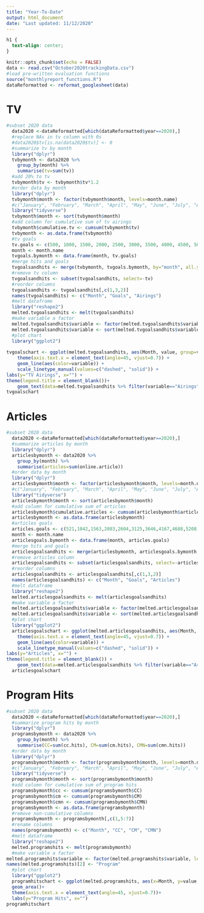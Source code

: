 ```yaml
---
title: "Year-To-Date"
output: html_document
date: "Last updated: 11/12/2020"
---
```


```css
h1 {
  text-align: center;
}
```

```r
knitr::opts_chunk$set(echo = FALSE)
data <- read.csv("October2020trackingData.csv")
#load pre-written evaluation functions
source("monthlyreport_functions.R")
dataReformatted <- reformat_googlesheet(data)
```

# TV

```r
#subset 2020 data
  data2020 <-dataReformatted[which(dataReformatted$year==2020),]
  #replace NAs in tv column with 0s
  #data2020$tv[is.na(data2020$tv)] <- 0
  #summarize tv by month
  library("dplyr")
  tvbymonth <- data2020 %>%
    group_by(month) %>%
    summarise(tv=sum(tv))
  #add 20% to tv
  tvbymonth$tv <- tvbymonth$tv*1.2
  #order data by month
  library("dplyr")
  tvbymonth$month <- factor(tvbymonth$month, levels=month.name)
  #c("January", "February", "March", "April", "May", "June", "July", "August", "September", "October", "November", "December")
  library("tidyverse")
  tvbymonth$month <- sort(tvbymonth$month)
  #add column for cumulative sum of tv airings
  tvbymonth$cumulative.tv <- cumsum(tvbymonth$tv)
  tvbymonth <- as.data.frame(tvbymonth)
  #tv goals
  tv.goals <- c(500, 1000, 1500, 2000, 2500, 3000, 3500, 4000, 4500, 5000, 5500, 6000)
  month <- month.name
  tvgoals.bymonth <- data.frame(month, tv.goals)
  #merge hits and goals
  tvgoalsandhits <- merge(tvbymonth, tvgoals.bymonth, by="month", all.y = TRUE)
  #remove tv column
  tvgoalsandhits <- subset(tvgoalsandhits, select=-tv)
  #reorder columns
  tvgoalsandhits <- tvgoalsandhits[,c(1,3,2)]
  names(tvgoalsandhits) <- c("Month", "Goals", "Airings")
  #melt dataframe
  library("reshape2")
  melted.tvgoalsandhits <- melt(tvgoalsandhits)
  #make variable a factor
  melted.tvgoalsandhits$variable <- factor(melted.tvgoalsandhits$variable, levels = c("Goals", "Airings"))
  melted.tvgoalsandhits$variable <- sort(melted.tvgoalsandhits$variable)
  #plot chart
  library("ggplot2")
  
tvgoalschart <- ggplot(melted.tvgoalsandhits, aes(Month, value, group=variable, colour=variable, linetype=variable)) + 
    theme(axis.text.x = element_text(angle=45, vjust=0.7)) +
    geom_line(aes(color=variable)) +
    scale_linetype_manual(values=c("dashed", "solid")) +
labs(y="TV Airings", x="") +
theme(legend.title = element_blank())+
    geom_text(data=melted.tvgoalsandhits %>% filter(variable=="Airings" & Month=="October"), aes(label = value), nudge_x = 0.75, color="black")
tvgoalschart
```

# Articles

```r
#subset 2020 data
  data2020 <-dataReformatted[which(dataReformatted$year==2020),]
  #summarize articles by month
  library("dplyr")
  articlesbymonth <- data2020 %>%
    group_by(month) %>%
    summarise(articles=sum(online.article))
  #order data by month
  library("dplyr")
  articlesbymonth$month <- factor(articlesbymonth$month, levels=month.name)
  #c("January", "February", "March", "April", "May", "June", "July", "August", "September", "October", "November", "December")
  library("tidyverse")
  articlesbymonth$month <- sort(articlesbymonth$month)
  #add column for cumulative sum of articles
  articlesbymonth$cumulative.articles <- cumsum(articlesbymonth$articles)
  articlesbymonth <- as.data.frame(articlesbymonth)
  #articles goals
  articles.goals <- c(521,1042,1563,2083,2604,3125,3646,4167,4688,5208,5729,6250)
  month <- month.name
  articlesgoals.bymonth <- data.frame(month, articles.goals)
  #merge hits and goals
  articlesgoalsandhits <- merge(articlesbymonth, articlesgoals.bymonth, by="month", all.y = TRUE)
  #remove articles column
  articlesgoalsandhits <- subset(articlesgoalsandhits, select=-articles)
  #reorder columns
  articlesgoalsandhits <- articlesgoalsandhits[,c(1,3,2)]
  names(articlesgoalsandhits) <- c("Month", "Goals", "Articles")
  #melt dataframe
  library("reshape2")
  melted.articlesgoalsandhits <- melt(articlesgoalsandhits)
  #make variable a factor
  melted.articlesgoalsandhits$variable <- factor(melted.articlesgoalsandhits$variable, levels = c("Goals", "Articles"))
  melted.articlesgoalsandhits$variable <- sort(melted.articlesgoalsandhits$variable)
  #plot chart
  library("ggplot2")
  articlesgoalschart <- ggplot(melted.articlesgoalsandhits, aes(Month, value, group=variable, colour=variable, linetype=variable)) + 
    theme(axis.text.x = element_text(angle=45, vjust=0.7)) +
    geom_line(aes(color=variable)) +
    scale_linetype_manual(values=c("dashed", "solid")) +
labs(y="Articles", x="") +
theme(legend.title = element_blank()) +
    geom_text(data=melted.articlesgoalsandhits %>% filter(variable=="Articles" & Month=="October"), aes(label = value), nudge_x = 0.75, color="black")
  articlesgoalschart
```


# Program Hits

```r
#subset 2020 data
  data2020 <-dataReformatted[which(dataReformatted$year==2020),]
  #summarize program hits by month
  library("dplyr")
  programsbymonth <- data2020 %>%
    group_by(month) %>%
    summarise(CC=sum(cc.hits), CM=sum(cm.hits), CMN=sum(cmn.hits))
  #order data by month
  library("dplyr")
  programsbymonth$month <- factor(programsbymonth$month, levels=month.name)
  #c("January", "February", "March", "April", "May", "June", "July", "August", "September", "October", "November", "December")
  library("tidyverse")
  programsbymonth$month <- sort(programsbymonth$month)
  #add column for cumulative sum of program hits
  programsbymonth$cc <- cumsum(programsbymonth$CC)
  programsbymonth$cm <- cumsum(programsbymonth$CM)
  programsbymonth$cmn <- cumsum(programsbymonth$CMN)
  programsbymonth <- as.data.frame(programsbymonth)
  #remove non-cumulative columns
  programsbymonth <- programsbymonth[,c(1,5:7)]
  #rename columns
  names(programsbymonth) <- c("Month", "CC", "CM", "CMN")
  #melt dataframe
  library("reshape2")
  melted.programshits <- melt(programsbymonth)
  #make variable a factor
melted.programshits$variable <- factor(melted.programshits$variable, levels = c("CC", "CM", "CMN"))
names(melted.programshits)[2] <- "Program"
  #plot chart
  library("ggplot2")
  programhitschart <- ggplot(melted.programshits, aes(x=Month, y=value, group=Program, fill=Program)) +
  geom_area()+
  theme(axis.text.x = element_text(angle=45, vjust=0.7))+
  labs(y="Program Hits", x="")
programhitschart
```